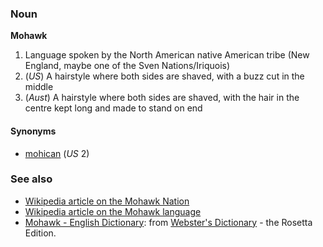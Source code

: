 ===Noun===
'''Mohawk'''

# Language spoken by the North American native American tribe (New England, maybe one of the Sven Nations/Iriquois)
# (''US'') A hairstyle where both sides are shaved, with a buzz cut in the middle
# (''Aust'') A hairstyle where both sides are shaved, with the hair in the centre kept long and made to stand on end

====Synonyms====
*[[mohican]] (''US'' 2)

=== See also ===
*[[w:Mohawk Nation|Wikipedia article on the Mohawk Nation]]
*[[w:Mohawk language|Wikipedia article on the Mohawk language]]
*[http://www.websters-online-dictionary.org/definition/Mohawk-english/ Mohawk - English Dictionary]: from [http://www.websters-online-dictionary.org/ Webster's Dictionary] - the Rosetta Edition.